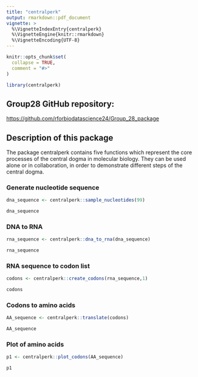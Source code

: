 ```yaml
---
title: "centralperk"
output: rmarkdown::pdf_document
vignette: >
  %\VignetteIndexEntry{centralperk}
  %\VignetteEngine{knitr::rmarkdown}
  %\VignetteEncoding{UTF-8}
---
```


```r
knitr::opts_chunk$set(
  collapse = TRUE,
  comment = "#>"
)
```

```r
library(centralperk)
```

## Group28 GitHub repository:

<https://github.com/rforbiodatascience24/Group_28_package>

## Description of this package

The package centralperk contains five functions which represent the core processes of the central dogma in molecular biology. They can be used alone or in collaboration, in order to demonstrate different steps of the central dogma.

### Generate nucleotide sequence

```r
dna_sequence <- centralperk::sample_nucleotides(99)

dna_sequence
```

### DNA to RNA

```r
rna_sequence <- centralperk::dna_to_rna(dna_sequence)

rna_sequence
```

### RNA sequence to codon list

```r
codons <- centralperk::create_codons(rna_sequence,1)

codons
```

### Codons to amino acids

```r
AA_sequence <- centralperk::translate(codons)

AA_sequence
```

### Plot of amino acids

```r
p1 <- centralperk::plot_codons(AA_sequence)

p1
```
